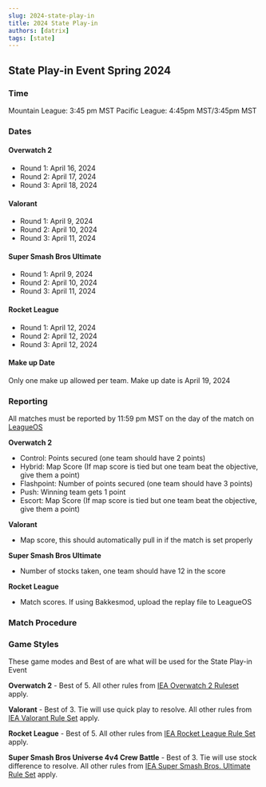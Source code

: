 ```yaml
---
slug: 2024-state-play-in
title: 2024 State Play-in
authors: [datrix]
tags: [state]
---
```


## State Play-in Event Spring 2024 ##

### Time ###

Mountain League: 3:45 pm MST
Pacific League: 4:45pm MST/3:45pm MST

### Dates ###

#### Overwatch 2 ####

- Round 1: April 16, 2024
- Round 2: April 17, 2024
- Round 3: April 18, 2024

#### Valorant ####

- Round 1: April 9, 2024
- Round 2: April 10, 2024
- Round 3: April 11, 2024

#### Super Smash Bros Ultimate ####

- Round 1: April 9, 2024
- Round 2: April 10, 2024
- Round 3: April 11, 2024

#### Rocket League ####

- Round 1: April 12, 2024
- Round 2: April 12, 2024
- Round 3: April 12, 2024

#### Make up Date ####

Only one make up allowed per team. Make up date is April 19, 2024

### Reporting ###

All matches must be reported by 11:59 pm MST on the day of the match on [LeagueOS](https://idahoesports.leagueos.gg)

**Overwatch 2**

- Control: Points secured (one team should have 2 points)
- Hybrid: Map Score (If map score is tied but one team beat the objective, give them a point)
- Flashpoint: Number of points secured (one team should have 3 points)
- Push: Winning team gets 1 point
- Escort: Map Score (If map score is tied but one team beat the objective, give them a point)

**Valorant**

- Map score, this should automatically pull in if the match is set properly

**Super Smash Bros Ultimate**

- Number of stocks taken, one team should have 12 in the score

**Rocket League**

- Match scores. If using Bakkesmod, upload the replay file to LeagueOS

### Match Procedure ###

### Game Styles ###

These game modes and Best of are what will be used for the State Play-in Event

**Overwatch 2** - Best of 5. All other rules from [IEA Overwatch 2 Ruleset](../rules/overwatch_2) apply.

**Valorant** - Best of 3. Tie will use quick play to resolve. All other rules from [IEA Valorant Rule Set](../rules/valorant) apply.

**Rocket League** - Best of 5. All other rules from [IEA Rocket League Rule Set](../rules/rocket_league) apply.

**Super Smash Bros Universe 4v4 Crew Battle** - Best of 3. Tie will use stock difference to resolve. All other rules from [IEA Super Smash Bros. Ultimate Rule Set](../rules/smash_bros) apply.
